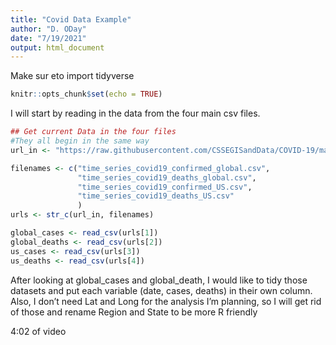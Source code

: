 ```yaml
---
title: "Covid Data Example"
author: "D. ODay"
date: "7/19/2021"
output: html_document
---
```

Make sur eto import tidyverse
```r
knitr::opts_chunk$set(echo = TRUE)
```

I will start by reading in the data from the four main csv files.

```r
## Get current Data in the four files
#They all begin in the same way
url_in <- "https://raw.githubusercontent.com/CSSEGISandData/COVID-19/master/csse_covid_19_data/csse_covid_19_time_series/"

filenames <- c("time_series_covid19_confirmed_global.csv", 
               "time_series_covid19_deaths_global.csv",
               "time_series_covid19_confirmed_US.csv", 
               "time_series_covid19_deaths_US.csv"
               )
urls <- str_c(url_in, filenames)
```

```r
global_cases <- read_csv(urls[1])
global_deaths <- read_csv(urls[2])
us_cases <- read_csv(urls[3])
us_deaths <- read_csv(urls[4])
````
After looking at global_cases and global_death, I would like to tidy those 
datasets and put each variable (date, cases, deaths) in their own column.
Also, I don't need Lat and Long for the analysis I'm planning, so I will get
rid of those and rename Region and State to be more R friendly

4:02 of video